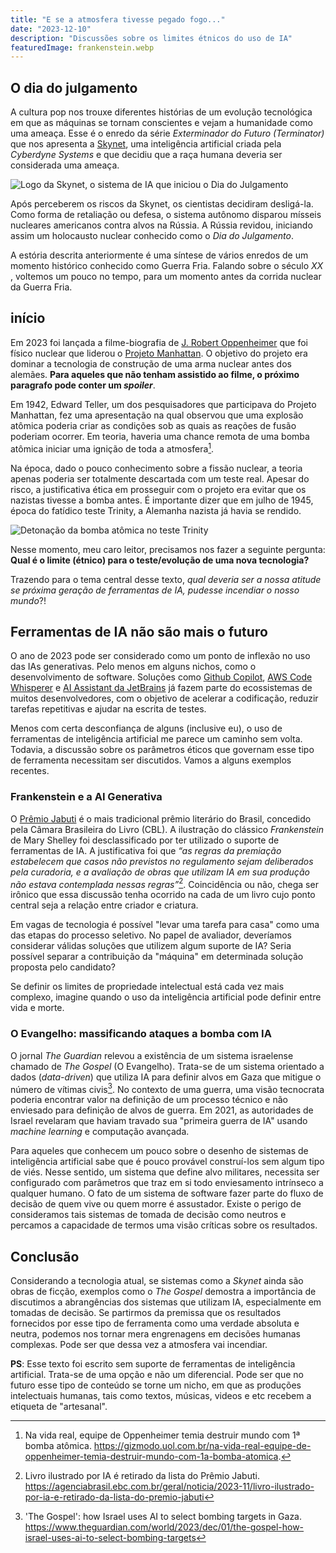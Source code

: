 ```yaml
---
title: "E se a atmosfera tivesse pegado fogo..."
date: "2023-12-10"
description: "Discussões sobre os limites étnicos do uso de IA"
featuredImage: frankenstein.webp
---
```


## O dia do julgamento

A cultura pop nos trouxe diferentes histórias de um evolução tecnológica em que
as máquinas se tornam conscientes e vejam a humanidade como uma ameaça. Esse é o
enredo da série _Exterminador do Futuro (Terminator)_ que nos apresenta a
[Skynet](https://terminator.fandom.com/wiki/Skynet), uma inteligência artificial
criada pela _Cyberdyne Systems_ e que decidiu que a raça humana deveria ser
considerada uma ameaça.

![Logo da Skynet, o sistema de IA que iniciou o Dia do Julgamento](./Skynet_logo.webp)

Após perceberem os riscos da Skynet, os cientistas decidiram desligá-la. Como
forma de retaliação ou defesa, o sistema autônomo disparou mísseis nucleares
americanos contra alvos na Rússia. A Rússia revidou, iniciando assim um
holocausto nuclear conhecido como o _Dia do Julgamento_. 

A estória descrita anteriormente é uma síntese de vários enredos de um momento
histórico conhecido como Guerra Fria. Falando sobre o século _XX_ , voltemos um
pouco no tempo, para um momento antes da corrida nuclear da Guerra Fria.

## início

Em 2023 foi lançada a filme-biografia de [J. Robert
Oppenheimer](https://blogs.pucpr.br/eeh/2023/08/29/oppenheimer-pai-da-bomba-atomica-e-dos-buracos-negros/)
que foi físico nuclear que liderou o [Projeto
Manhattan](https://en.wikipedia.org/wiki/Manhattan_Project). O objetivo do
projeto era dominar a tecnologia de construção de uma arma nuclear antes dos
alemães. **Para aqueles que não tenham assistido ao filme, o próximo paragrafo
pode conter um _spoiler_**.

Em 1942, Edward Teller, um dos pesquisadores que participava do Projeto
Manhattan, fez uma apresentação na qual observou que uma explosão atômica
poderia criar as condições sob as quais as reações de fusão poderiam ocorrer. Em
teoria, haveria uma chance remota de uma bomba atômica iniciar uma ignição
de toda a atmosfera[^1].

Na época, dado o pouco conhecimento sobre a fissão nuclear, a teoria apenas
poderia ser totalmente descartada com um teste real. Apesar do risco, a
justificativa ética em prosseguir com o projeto era evitar que os nazistas
tivesse a bomba antes. É importante dizer que em julho de 1945, época do
fatídico teste Trinity, a Alemanha nazista já havia se rendido.

![Detonação da bomba atômica no teste Trinity](./TrinityDetonation1945GIF.gif)

Nesse momento, meu caro leitor, precisamos nos fazer a seguinte pergunta: **Qual
é o limite (étnico) para o teste/evolução de uma nova tecnologia?**

Trazendo para o tema central desse texto, _qual deveria ser a nossa atitude se
próxima geração de ferramentas de IA, pudesse incendiar o nosso mundo_?!

## Ferramentas de IA não são mais o futuro

O ano de 2023 pode ser considerado como um ponto de inflexão no uso das IAs
generativas. Pelo menos em alguns nichos, como o desenvolvimento de software.
Soluções como [Github Copilot](https://github.com/features/copilot), [AWS Code
Whisperer](https://aws.amazon.com/pt/codewhisperer/) e [AI Assistant da
JetBrains](https://blog.jetbrains.com/idea/2023/06/ai-assistant-in-jetbrains-ides/)
já fazem parte do ecossistemas de muitos desenvolvedores, com o objetivo de
acelerar a codificação, reduzir tarefas repetitivas e ajudar na escrita de
testes.

Menos com certa desconfiança de alguns (inclusive eu), o uso de ferramentas de
inteligência artificial me parece um caminho sem volta. Todavia, a discussão sobre
os parâmetros éticos que governam esse tipo de ferramenta necessitam ser
discutidos. Vamos a alguns exemplos recentes.

### Frankenstein e a AI Generativa

O [Prêmio Jabuti](https://www.premiojabuti.com.br/) é o mais tradicional prêmio
literário do Brasil, concedido pela Câmara Brasileira do Livro (CBL). A
ilustração do clássico _Frankenstein_ de Mary Shelley foi desclassificado por
ter utilizado o suporte de ferramentas de IA. A justificativa foi que _“as
regras da premiação estabelecem que casos não previstos no regulamento sejam
deliberados pela curadoria, e a avaliação de obras que utilizam IA em sua
produção não estava contemplada nessas regras”_[^2]. Coincidência ou não, chega
ser irônico que essa discussão tenha ocorrido na cada de um livro cujo ponto
central seja a relação entre criador e criatura.

Em vagas de tecnologia é possível "levar uma tarefa para casa" como uma das
etapas do processo seletivo. No papel de avaliador, deveríamos considerar
válidas soluções que utilizem algum suporte de IA? Seria possível separar a
contribuição da "máquina" em determinada solução proposta pelo candidato? 

Se definir os limites de propriedade intelectual está cada vez mais complexo,
imagine quando o uso da inteligência artificial pode definir entre vida e morte.

### O Evangelho: massificando ataques a bomba com IA

O jornal _The Guardian_ relevou a existência de um sistema israelense chamado de
_The Gospel_ (O Evangelho). Trata-se de um sistema orientado a dados
(_data-driven_) que utiliza IA para definir alvos em Gaza que mitigue o número de
vítimas civis[^3]. No contexto de uma guerra, uma visão tecnocrata poderia
encontrar valor na definição de um processo técnico e não enviesado para
definição de alvos de guerra. Em 2021, as autoridades de Israel revelaram que
haviam travado sua "primeira guerra de IA" usando _machine learning_ e
computação avançada.

Para aqueles que conhecem um pouco sobre o desenho de sistemas de inteligência
artificial sabe que é pouco provável construí-los sem algum tipo de viés. Nesse
sentido, um sistema que define alvo militares, necessita ser configurado com
parâmetros que traz em si todo enviesamento intrínseco a qualquer humano. O fato
de um sistema de software fazer parte do fluxo de decisão de quem vive ou quem
morre é assustador.  Existe o perigo de consideramos tais sistemas de tomada de
decisão como neutros e percamos a capacidade de termos uma visão críticas sobre
os resultados.

## Conclusão

Considerando a tecnologia atual, se sistemas como a _Skynet_ ainda são obras de
ficção, exemplos como o _The Gospel_ demostra a importância de discutimos a
abrangências dos sistemas que utilizam IA, especialmente em tomadas de decisão.
Se partirmos da premissa que os resultados fornecidos por esse tipo de
ferramenta como uma verdade absoluta e neutra, podemos nos tornar mera
engrenagens em decisões humanas complexas. Pode ser que dessa vez a atmosfera
vai incendiar.

**PS**: Esse texto foi escrito sem suporte de ferramentas de inteligência
artificial. Trata-se de uma opção e não um diferencial. Pode ser que no futuro
esse tipo de conteúdo se torne um nicho, em que as produções intelectuais
humanas, tais como textos, músicas, videos e etc recebem a etiqueta de
"artesanal". 

[^1]:
    Na vida real, equipe de Oppenheimer temia destruir mundo com 1ª bomba atômica.
    https://gizmodo.uol.com.br/na-vida-real-equipe-de-oppenheimer-temia-destruir-mundo-com-1a-bomba-atomica.

[^2]:
    Livro ilustrado por IA é retirado da lista do Prêmio Jabuti.
    https://agenciabrasil.ebc.com.br/geral/noticia/2023-11/livro-ilustrado-por-ia-e-retirado-da-lista-do-premio-jabuti
[^3]:
    'The Gospel': how Israel uses AI to select bombing targets in Gaza.
    https://www.theguardian.com/world/2023/dec/01/the-gospel-how-israel-uses-ai-to-select-bombing-targets